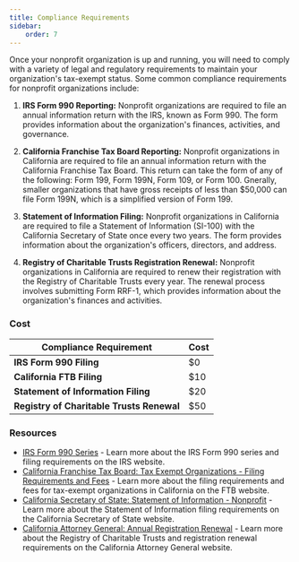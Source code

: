 ```yaml
---
title: Compliance Requirements
sidebar:
    order: 7
---
```


Once your nonprofit organization is up and running, you will need to comply with a variety of legal and regulatory requirements to maintain your organization's tax-exempt status. Some common compliance requirements for nonprofit organizations include:

<Steps>

1. **IRS Form 990 Reporting:** Nonprofit organizations are required to file an annual information return with the IRS, known as Form 990. The form provides information about the organization's finances, activities, and governance.

1. **California Franchise Tax Board Reporting:** Nonprofit organizations in California are required to file an annual information return with the California Franchise Tax Board. This return can take the form of any of the following: Form 199, Form 199N, Form 109, or Form 100. Gnerally, smaller organizations that have gross receipts of less than $50,000 can file Form 199N, which is a simplified version of Form 199.

1. **Statement of Information Filing:** Nonprofit organizations in California are required to file a Statement of Information (SI-100) with the California Secretary of State once every two years. The form provides information about the organization's officers, directors, and address.

1. **Registry of Charitable Trusts Registration Renewal:** Nonprofit organizations in California are required to renew their registration with the Registry of Charitable Trusts every year. The renewal process involves submitting Form RRF-1, which provides information about the organization's finances and activities.

</Steps>

### Cost

| Compliance Requirement | Cost |
|------------------------|------|
| **IRS Form 990 Filing** | $0 |
| **California FTB Filing** | $10 |
| **Statement of Information Filing** | $20 |
| **Registry of Charitable Trusts Renewal** | $50 |

### Resources

- [IRS Form 990 Series](https://www.irs.gov/charities-non-profits/required-filing-form-990-series) - Learn more about the IRS Form 990 series and filing requirements on the IRS website.
- [California Franchise Tax Board: Tax Exempt Organizations - Filing Requirements and Fees](https://www.ftb.ca.gov/forms/misc/1068.html) - Learn more about the filing requirements and fees for tax-exempt organizations in California on the FTB website.
- [California Secretary of State: Statement of Information - Nonprofit](https://www.sos.ca.gov/business-programs/business-entities/forms/corporations-statement-information) - Learn more about the Statement of Information filing requirements on the California Secretary of State website.
- [California Attorney General: Annual Registration Renewal](https://oag.ca.gov/charities/renewals) - Learn more about the Registry of Charitable Trusts and registration renewal requirements on the California Attorney General website.
